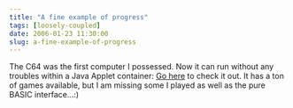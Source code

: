 ```yaml
---
title: "A fine example of progress"
tags: [loosely-coupled]
date: 2006-01-23 11:30:00
slug: a-fine-example-of-progress
---
```


The C64 was the first computer I possessed. Now it can run without any troubles within a Java Applet container: [Go here](http://c64s.com/) to check it out. It has a ton of games available, but I am missing some I played as well as the pure BASIC interface…:)